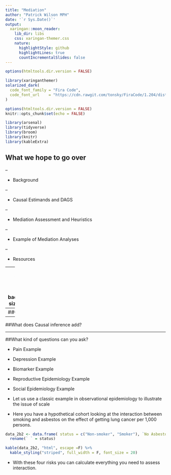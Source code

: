 ```yaml
---
title: "Mediation"
author: "Patrick Wilson MPH"
date: '`r Sys.Date()`'
output:
  xaringan::moon_reader:
    lib_dir: libs
    css: xaringan-themer.css
    nature:
      highlightStyle: github
      highlightLines: true
      countIncrementalSlides: false
---
```


```r
options(htmltools.dir.version = FALSE)
```

```r
library(xaringanthemer)
solarized_dark(
  code_font_family = "Fira Code",
  code_font_url    = "https://cdn.rawgit.com/tonsky/FiraCode/1.204/distr/fira_code.css"
)
```


```r
options(htmltools.dir.version = FALSE)
knitr::opts_chunk$set(echo = FALSE)

library(arsenal)
library(tidyverse)
library(broom)
library(knitr)
library(kableExtra)
```

## What we hope to go over

--

- Background 

--

- Causal Estimands and DAGS

--

- Mediation Assessment and Heuristics


--

- Example of Mediation Analyses

--

- Resources

---
class: inverse, middle, center
background-size: contain

#What is mediation analyses

> _"The presence or absence of statistical interaction between two factors depends on the scale with which one chooses to measure their association" -Modern Epidemiology_


---
##Overview 


---
##What does Causal inference add?


---
##What kind of questions can you ask?

- Pain Example

- Depression Example

- Biomarker Example

- Reproductive Epidemiology Example

- Social Epidemiology Example



- Let us use a classic example in observational epidemiology to illustrate the issue of scale

- Here you have a hypothetical cohort looking at the interaction between smoking and asbestos on the effect of getting lung cancer per 1,000 persons.


```r
data_2b2 <- data.frame( status = c("Non-smoker", "Smoker"), `No Asbestos` = c("$p_{00}$ = 1", "$p_{01}$ = 10"), `Asbestos` = c("$p_{10}$ = 3", "$p_{11}$ = 20")) %>% 
  rename(` ` = status)

kable(data_2b2, "html", escape =F) %>% 
  kable_styling("striped", full_width = F, font_size = 20) 
```

- With these four risks you can calculate everything you need to assess interaction.




